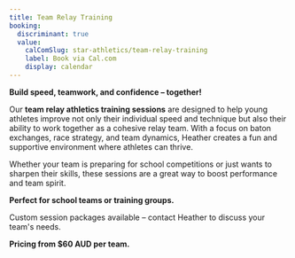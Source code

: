 ```yaml
---
title: Team Relay Training
booking:
  discriminant: true
  value:
    calComSlug: star-athletics/team-relay-training
    label: Book via Cal.com
    display: calendar
---
```


**Build speed, teamwork, and confidence – together!**

Our **team relay athletics training sessions** are designed to help young athletes improve not only their individual speed and technique but also their ability to work together as a cohesive relay team. With a focus on baton exchanges, race strategy, and team dynamics, Heather creates a fun and supportive environment where athletes can thrive.

Whether your team is preparing for school competitions or just wants to sharpen their skills, these sessions are a great way to boost performance and team spirit.

**Perfect for school teams or training groups.**

Custom session packages available – contact Heather to discuss your team's needs.

**Pricing from $60 AUD per team.**

